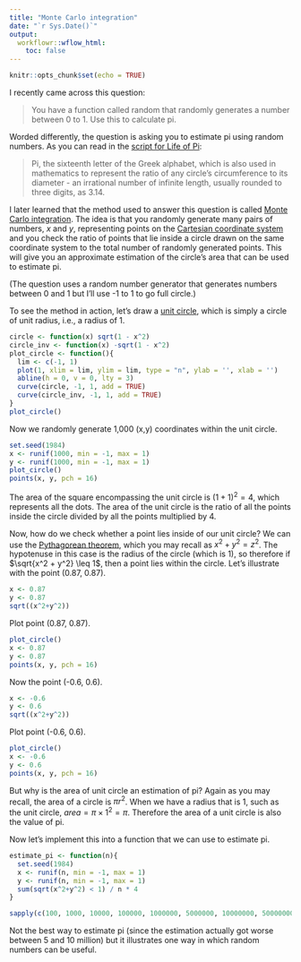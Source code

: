 ```yaml
---
title: "Monte Carlo integration"
date: "`r Sys.Date()`"
output:
  workflowr::wflow_html:
    toc: false
---
```


```r
knitr::opts_chunk$set(echo = TRUE)
```

I recently came across this question:

>You have a function called random that randomly generates a number between 0 to 1. Use this to calculate pi.

Worded differently, the question is asking you to estimate pi using random numbers. As you can read in the [script for Life of Pi](https://www.scriptslug.com/assets/uploads/scripts/life-of-pi-2012.pdf):

>Pi, the sixteenth letter of the Greek alphabet, which is also used in mathematics to represent the ratio of any circle's circumference to its diameter - an irrational number of infinite length, usually rounded to three digits, as 3.14.

I later learned that the method used to answer this question is called [Monte Carlo integration](https://en.wikipedia.org/wiki/Monte_Carlo_integration). The idea is that you randomly generate many pairs of numbers, $x$ and $y$, representing points on the [Cartesian coordinate system](https://en.wikipedia.org/wiki/Cartesian_coordinate_system) and you check the ratio of points that lie inside a circle drawn on the same coordinate system to the total number of randomly generated points. This will give you an approximate estimation of the circle's area that can be used to estimate pi.

(The question uses a random number generator that generates numbers between 0 and 1 but I'll use -1 to 1 to go full circle.)

To see the method in action, let's draw a [unit circle](https://en.wikipedia.org/wiki/Unit_circle), which is simply a circle of unit radius, i.e., a radius of 1.

```r
circle <- function(x) sqrt(1 - x^2)
circle_inv <- function(x) -sqrt(1 - x^2)
plot_circle <- function(){
  lim <- c(-1, 1)
  plot(1, xlim = lim, ylim = lim, type = "n", ylab = '', xlab = '')
  abline(h = 0, v = 0, lty = 3)
  curve(circle, -1, 1, add = TRUE)
  curve(circle_inv, -1, 1, add = TRUE)
}
plot_circle()
```

Now we randomly generate 1,000 (x,y) coordinates within the unit circle.

```r
set.seed(1984)
x <- runif(1000, min = -1, max = 1)
y <- runif(1000, min = -1, max = 1)
plot_circle()
points(x, y, pch = 16)
```

The area of the square encompassing the unit circle is $(1+1)^2 = 4$, which represents all the dots. The area of the unit circle is the ratio of all the points inside the circle divided by all the points multiplied by 4.

Now, how do we check whether a point lies inside of our unit circle? We can use the [Pythagorean theorem](https://en.wikipedia.org/wiki/Pythagorean_theorem), which you may recall as $x^2 + y^2 = z^2$. The hypotenuse in this case is the radius of the circle (which is 1), so therefore if $\sqrt{x^2 + y^2} \leq 1$, then a point lies within the circle. Let's illustrate with the point (0.87, 0.87).

```r
x <- 0.87
y <- 0.87
sqrt((x^2+y^2))
```

Plot point (0.87, 0.87).

```r
plot_circle()
x <- 0.87
y <- 0.87
points(x, y, pch = 16)
```

Now the point (-0.6, 0.6).

```r
x <- -0.6
y <- 0.6
sqrt((x^2+y^2))
```

Plot point (-0.6, 0.6).

```r
plot_circle()
x <- -0.6
y <- 0.6
points(x, y, pch = 16)
```

But why is the area of unit circle an estimation of pi? Again as you may recall, the area of a circle is $\pi r^2$. When we have a radius that is 1, such as the unit circle, $area = \pi \times 1^2 = \pi$. Therefore the area of a unit circle is also the value of pi.

Now let's implement this into a function that we can use to estimate pi.

```r
estimate_pi <- function(n){
  set.seed(1984)
  x <- runif(n, min = -1, max = 1)
  y <- runif(n, min = -1, max = 1)
  sum(sqrt(x^2+y^2) < 1) / n * 4
}

sapply(c(100, 1000, 10000, 100000, 1000000, 5000000, 10000000, 50000000), estimate_pi)
```

Not the best way to estimate pi (since the estimation actually got worse between 5 and 10 million) but it illustrates one way in which random numbers can be useful.
